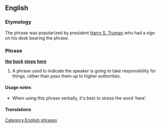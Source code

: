 ==English==
{{wikipedia}}
===Etymology===
The phrase was popularized by president [[w:Harry S. Truman|Harry S. Truman]] who had a sign on his desk bearing the phrase.

===Phrase===
'''[[the]] [[buck]] [[stops]] [[here]]'''
# A phrase used to indicate the speaker is going to take responsibility for things, rather than pass them up to higher authorities.

====Usage notes====
*When using this phrase verbally, it's best to stress the word 'here'.

====Translations====
{{rftrans}}

[[Category:English phrases]]
